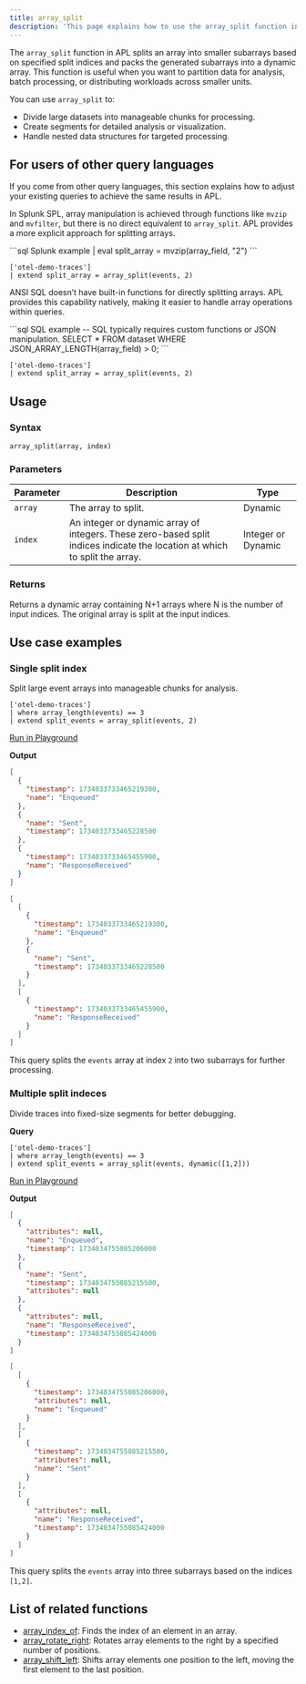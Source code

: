 ```yaml
---
title: array_split
description: 'This page explains how to use the array_split function in APL.'
---
```


The `array_split` function in APL splits an array into smaller subarrays based on specified split indices and packs the generated subarrays into a dynamic array. This function is useful when you want to partition data for analysis, batch processing, or distributing workloads across smaller units.

You can use `array_split` to:
- Divide large datasets into manageable chunks for processing.
- Create segments for detailed analysis or visualization.
- Handle nested data structures for targeted processing.

## For users of other query languages

If you come from other query languages, this section explains how to adjust your existing queries to achieve the same results in APL.

<AccordionGroup>
<Accordion title="Splunk SPL users">

In Splunk SPL, array manipulation is achieved through functions like `mvzip` and `mvfilter`, but there is no direct equivalent to `array_split`. APL provides a more explicit approach for splitting arrays.

<CodeGroup>
```sql Splunk example
| eval split_array = mvzip(array_field, "2")
```

```kusto APL equivalent
['otel-demo-traces']
| extend split_array = array_split(events, 2)
```
</CodeGroup>

</Accordion>
<Accordion title="ANSI SQL users">

ANSI SQL doesn’t have built-in functions for directly splitting arrays. APL provides this capability natively, making it easier to handle array operations within queries.

<CodeGroup>
```sql SQL example
-- SQL typically requires custom functions or JSON manipulation.
SELECT * FROM dataset WHERE JSON_ARRAY_LENGTH(array_field) > 0;
```

```kusto APL equivalent
['otel-demo-traces']
| extend split_array = array_split(events, 2)
```
</CodeGroup>

</Accordion>
</AccordionGroup>

## Usage

### Syntax

```kusto
array_split(array, index)
```

### Parameters

| Parameter | Description                                        | Type                 |
|-----------|----------------------------------------------------|----------------------|
| `array`   | The array to split.                               | Dynamic              |
| `index`   | An integer or dynamic array of integers. These zero-based split indices indicate the location at which to split the array. | Integer or Dynamic |

### Returns

Returns a dynamic array containing N+1 arrays where N is the number of input indices. The original array is split at the input indices.

## Use case examples

### Single split index

Split large event arrays into manageable chunks for analysis.

```kusto
['otel-demo-traces']
| where array_length(events) == 3
| extend split_events = array_split(events, 2)
```

[Run in Playground](https://play.axiom.co/axiom-play-qf1k/query?initForm=%7B%22apl%22%3A%22%5B'otel-demo-traces'%5D%20%7C%20where%20array_length(events)%20%3D%3D%203%20%7C%20extend%20span_chunks%20%3D%20array_split(events%2C%202)%22%7D)

**Output**

```json events
[
  {
    "timestamp": 1734033733465219300,
    "name": "Enqueued"
  },
  {
    "name": "Sent",
    "timestamp": 1734033733465228500
  },
  {
    "timestamp": 1734033733465455900,
    "name": "ResponseReceived"
  }
]
```

```json split_events
[
  [
    {
      "timestamp": 1734033733465219300,
      "name": "Enqueued"
    },
    {
      "name": "Sent",
      "timestamp": 1734033733465228500
    }
  ],
  [
    {
      "timestamp": 1734033733465455900,
      "name": "ResponseReceived"
    }
  ]
]
```

This query splits the `events` array at index `2` into two subarrays for further processing.

### Multiple split indeces

Divide traces into fixed-size segments for better debugging.

**Query**

```kusto
['otel-demo-traces']
| where array_length(events) == 3
| extend split_events = array_split(events, dynamic([1,2]))
```

[Run in Playground](https://play.axiom.co/axiom-play-qf1k/query?initForm=%7B%22apl%22%3A%22%5B'otel-demo-traces'%5D%20%7C%20where%20array_length(events)%20%3D%3D%203%20%7C%20extend%20span_chunks%20%3D%20array_split(events%2C%20dynamic(%5B1%2C2%5D))%22%7D)

**Output**

```json events
[
  {
    "attributes": null,
    "name": "Enqueued",
    "timestamp": 1734034755085206000
  },
  {
    "name": "Sent",
    "timestamp": 1734034755085215500,
    "attributes": null
  },
  {
    "attributes": null,
    "name": "ResponseReceived",
    "timestamp": 1734034755085424000
  }
]
```

```json split_events
[
  [
    {
      "timestamp": 1734034755085206000,
      "attributes": null,
      "name": "Enqueued"
    }
  ],
  [
    {
      "timestamp": 1734034755085215500,
      "attributes": null,
      "name": "Sent"
    }
  ],
  [
    {
      "attributes": null,
      "name": "ResponseReceived",
      "timestamp": 1734034755085424000
    }
  ]
]
```

This query splits the `events` array into three subarrays based on the indices `[1,2]`.

## List of related functions

- [array_index_of](/apl/scalar-functions/array-functions/array-index-of): Finds the index of an element in an array.
- [array_rotate_right](/apl/scalar-functions/array-functions/array-rotate-right): Rotates array elements to the right by a specified number of positions.
- [array_shift_left](/apl/scalar-functions/array-functions/array-shift-left): Shifts array elements one position to the left, moving the first element to the last position.